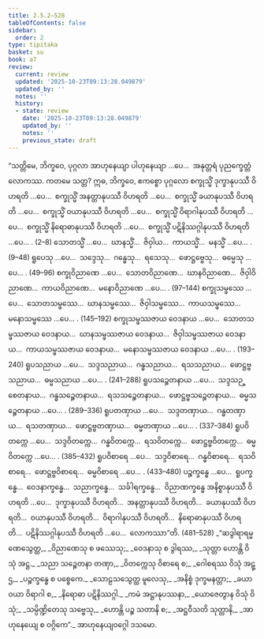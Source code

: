 ```yaml
---
title: 2.5.2–528
tableOfContents: false
sidebar:
  order: 2
type: tipitaka
basket: su
book: a7
review:
  current: review
  updated: '2025-10-23T09:13:28.049879'
  updated_by: ''
  notes: ''
  history:
  - state: review
    date: '2025-10-23T09:13:28.049879'
    updated_by: ''
    notes: ''
    previous_state: draft
---
```



<ReviewStatus review={frontmatter.review} showDetails={true} />

<HypothesisAnnotation frontmatter={frontmatter} />

<DynamicBreadcrumb />

<Division number="96–622" book="a7" e="ch" v="16">

<Paragraph number="658" book="a7">
“သတ္တိမေ, ဘိက္ခဝေ, ပုဂ္ဂလာ အာဟုနေယျာ ပါဟုနေယျာ …ပေ…  အနုတ္တရံ ပုညက္ခေတ္တံ လောကဿ. ကတမေ သတ္တ? ဣဓ, ဘိက္ခဝေ, ဧကစ္စော ပုဂ္ဂလော စက္ခုသ္မိံ ဒုက္ခာနုပဿီ ဝိဟရတိ …ပေ…  စက္ခုသ္မိံ အနတ္တာနုပဿီ ဝိဟရတိ …ပေ…  စက္ခုသ္မိံ ခယာနုပဿီ ဝိဟရတိ …ပေ…  စက္ခုသ္မိံ ဝယာနုပဿီ ဝိဟရတိ …ပေ…  စက္ခုသ္မိံ ဝိရာဂါနုပဿီ ဝိဟရတိ …ပေ…  စက္ခုသ္မိံ နိရောဓာနုပဿီ ဝိဟရတိ …ပေ…  စက္ခုသ္မိံ ပဋိနိဿဂ္ဂါနုပဿီ ဝိဟရတိ …ပေ… . (2–8)
</Paragraph>

<Paragraph number="659" book="a7">
သောတသ္မိံ …ပေ…  ဃာနသ္မိံ…  ဇိဝှါယ…  ကာယသ္မိံ…  မနသ္မိံ …ပေ… . (9–48)
</Paragraph>

<Paragraph number="660" book="a7">
ရူပေသု …ပေ…  သဒ္ဒေသု…  ဂန္ဓေသု…  ရသေသု…  ဖောဋ္ဌဗ္ဗေသု…  ဓမ္မေသု …ပေ… . (49–96)
</Paragraph>

<Paragraph number="661" book="a7">
စက္ခုဝိညာဏေ …ပေ…  သောတဝိညာဏေ…  ဃာနဝိညာဏေ…  ဇိဝှါဝိညာဏေ…  ကာယဝိညာဏေ…  မနောဝိညာဏေ …ပေ… . (97–144)
</Paragraph>

<Paragraph number="662" book="a7">
စက္ခုသမ္ဖဿေ …ပေ…  သောတသမ္ဖဿေ…  ဃာနသမ္ဖဿေ…  ဇိဝှါသမ္ဖဿေ…  ကာယသမ္ဖဿေ…  မနောသမ္ဖဿေ …ပေ… . (145–192)
</Paragraph>

<Paragraph number="663" book="a7">
စက္ခုသမ္ဖဿဇာယ ဝေဒနာယ …ပေ…  သောတသမ္ဖဿဇာယ ဝေဒနာယ…  ဃာနသမ္ဖဿဇာယ ဝေဒနာယ…  ဇိဝှါသမ္ဖဿဇာယ ဝေဒနာယ…  ကာယသမ္ဖဿဇာယ ဝေဒနာယ…  မနောသမ္ဖဿဇာယ ဝေဒနာယ …ပေ… . (193–240)
</Paragraph>

<Paragraph number="664" book="a7">
ရူပသညာယ …ပေ…  သဒ္ဒသညာယ…  ဂန္ဓသညာယ…  ရသသညာယ…  ဖောဋ္ဌဗ္ဗသညာယ…  ဓမ္မသညာယ …ပေ… . (241–288)
</Paragraph>

<Paragraph number="665" book="a7">
ရူပသဉ္စေတနာယ …ပေ…  သဒ္ဒသဉ္စေတနာယ…  ဂန္ဓသဉ္စေတနာယ…  ရသသဉ္စေတနာယ…  ဖောဋ္ဌဗ္ဗသဉ္စေတနာယ…  ဓမ္မသဉ္စေတနာယ …ပေ… . (289–336)
</Paragraph>

<Paragraph number="666" book="a7">
ရူပတဏှာယ …ပေ…  သဒ္ဒတဏှာယ…  ဂန္ဓတဏှာယ…  ရသတဏှာယ…  ဖောဋ္ဌဗ္ဗတဏှာယ…  ဓမ္မတဏှာယ …ပေ… . (337–384)
</Paragraph>

<Paragraph number="667" book="a7">
ရူပဝိတက္ကေ …ပေ…  သဒ္ဒဝိတက္ကေ…  ဂန္ဓဝိတက္ကေ…  ရသဝိတက္ကေ…  ဖောဋ္ဌဗ္ဗဝိတက္ကေ…  ဓမ္မဝိတက္ကေ …ပေ… . (385–432)
</Paragraph>

<Paragraph number="668" book="a7">
ရူပဝိစာရေ …ပေ…  သဒ္ဒဝိစာရေ…  ဂန္ဓဝိစာရေ…  ရသဝိစာရေ…  ဖောဋ္ဌဗ္ဗဝိစာရေ…  ဓမ္မဝိစာရေ …ပေ… . (433–480)
</Paragraph>

<Paragraph number="669" book="a7">
ပဉ္စက္ခန္ဓေ …ပေ…  ရူပက္ခန္ဓေ…  ဝေဒနာက္ခန္ဓေ…  သညာက္ခန္ဓေ…  သင်္ခါရက္ခန္ဓေ…  ဝိညာဏက္ခန္ဓေ အနိစ္စာနုပဿီ ဝိဟရတိ …ပေ…  ဒုက္ခာနုပဿီ ဝိဟရတိ…  အနတ္တာနုပဿီ ဝိဟရတိ…  ခယာနုပဿီ ဝိဟရတိ…  ဝယာနုပဿီ ဝိဟရတိ…  ဝိရာဂါနုပဿီ ဝိဟရတိ…  နိရောဓာနုပဿီ ဝိဟရတိ…  ပဋိနိဿဂ္ဂါနုပဿီ ဝိဟရတိ …ပေ…  လောကဿာ”တိ. (481–528)
</Paragraph>

<Paragraph number="670" type="verses" book="a7">
_“ဆဒွါရာရမ္မဏေသွေတ္ထ,_  
_ဝိညာဏေသု စ ဖဿေသု;_  
_ဝေဒနာသု စ ဒွါရဿ,_  
_သုတ္တာ ဟောန္တိ ဝိသုံ အဋ္ဌ._  

</Paragraph>

<Paragraph number="671" type="verses" book="a7">
_သညာ သဉ္စေတနာ တဏှာ,_  
_ဝိတက္ကေသု ဝိစာရေ စ;_  
_ဂေါစရဿ ဝိသုံ အဋ္ဌ,_  
_ပဉ္စက္ခန္ဓေ စ ပစ္စေကေ._  

</Paragraph>

<Paragraph number="672" type="verses" book="a7">
_သောဠသသွေတ္ထ မူလေသု,_  
_အနိစ္စံ ဒုက္ခမနတ္တာ;_  
_ခယာ ဝယာ ဝိရာဂါ စ,_  
_နိရောဓာ ပဋိနိဿဂ္ဂါ._  

</Paragraph>

<Paragraph number="673" type="verses" book="a7">
_ကမံ အဋ္ဌာနုပဿနာ,_  
_ယောဇေတွာန ဝိသုံ ဝိသုံ;_  
_သမ္ပိဏ္ဍိတေသု သဗ္ဗေသု,_  
_ဟောန္တိ ပဉ္စ သတာနိ စ;_  
_အဋ္ဌဝီသတိ သုတ္တာနိ,_  
_အာဟုနေယျေ စ ဝဂ္ဂိကေ”._  


</Paragraph>
</Division>

<Paragraph number="674" type="center" book="a7">
အာဟုနေယျဝဂ္ဂေါ ဒသမော.
</Paragraph>